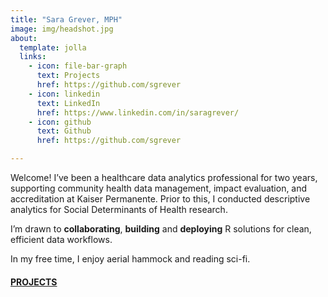 ```yaml
---
title: "Sara Grever, MPH"
image: img/headshot.jpg
about:
  template: jolla
  links:
    - icon: file-bar-graph
      text: Projects
      href: https://github.com/sgrever
    - icon: linkedin
      text: LinkedIn
      href: https://www.linkedin.com/in/saragrever/
    - icon: github
      text: Github
      href: https://github.com/sgrever

---
```


Welcome! I've been a healthcare data analytics professional for two years, supporting community health data management, impact evaluation, and accreditation at Kaiser Permanente. Prior to this, I conducted descriptive analytics for Social Determinants of Health research.  

I'm drawn to **collaborating**, **building** and **deploying** R solutions for clean, efficient data workflows.  

In my free time, I enjoy aerial hammock and reading sci-fi.

<h4>[PROJECTS](https://sgrever.github.io/posts-page.html)</h4>  


